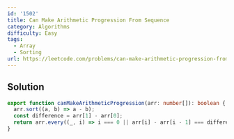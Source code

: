 ```yaml
---
id: '1502'
title: Can Make Arithmetic Progression From Sequence
category: Algorithms
difficulty: Easy
tags:
  - Array
  - Sorting
url: https://leetcode.com/problems/can-make-arithmetic-progression-from-sequence
---
```


## Solution

```typescript showLineNumbers
export function canMakeArithmeticProgression(arr: number[]): boolean {
  arr.sort((a, b) => a - b);
  const difference = arr[1] - arr[0];
  return arr.every((_, i) => i === 0 || arr[i] - arr[i - 1] === difference);
}
```
